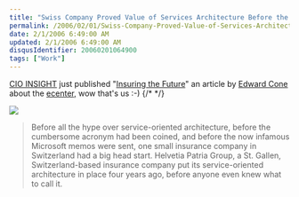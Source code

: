 ```yaml
---
title: "Swiss Company Proved Value of Services Architecture Before the Name Was Even Coined"
permalink: /2006/02/01/Swiss-Company-Proved-Value-of-Services-Architecture-Before-the-Name-Was-Even-Coined/
date: 2/1/2006 6:49:00 AM
updated: 2/1/2006 6:49:00 AM
disqusIdentifier: 20060201064900
tags: ["Work"]
---
```




[CIO INSIGHT](http://www.cioinsight.com/) just published "[Insuring the 
Future](http://www.cioinsight.com/article2/0,1540,1913783,00.asp)" an article by [Edward 
Cone](http://edcone.typepad.com/wordup/) about the [ecenter,](http://weblogs.asp.net/lkempe/archive/2005/12/24/433925.aspx) 
wow that's us :-)
{/* <!-- more --> */}

![](http://www.didierbeck.com/pics/200601/cioinsight.jpg)

> Before all the hype over service-oriented architecture, before the 
  cumbersome acronym had been coined, and before the now infamous Microsoft 
  memos were sent, one small insurance company in Switzerland had a big head 
  start. Helvetia Patria Group, a St. Gallen, Switzerland-based insurance 
  company put its service-oriented architecture in place four years ago, before 
  anyone even knew what to call it.
